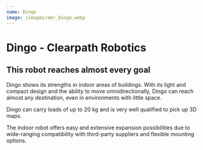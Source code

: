 ```yaml
---
name: Dingo
image: /images/amr_dingo.webp
---
```

# Dingo - Clearpath Robotics

## This robot reaches almost every goal

Dingo shows its strengths in indoor areas of buildings. With its light and compact design and the ability to move omnidirectionally, Dingo can reach almost any destination, even in environments with little space.

Dingo can carry loads of up to 20 kg and is very well qualified to pick up 3D maps.

The indoor robot offers easy and extensive expansion possibilities due to wide-ranging compatibility with third-party suppliers and flexible mounting options.